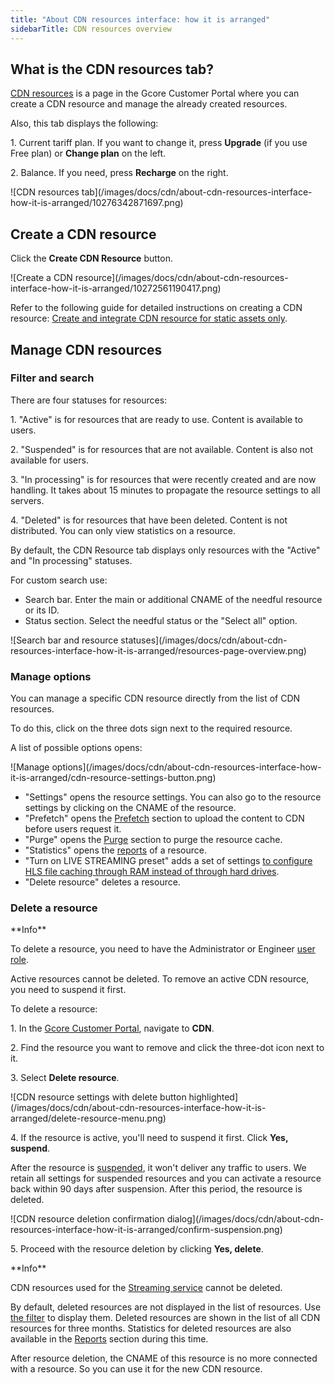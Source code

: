 ---
title: "About CDN resources interface: how it is arranged"
sidebarTitle: CDN resources overview
---

## What is the CDN resources tab?

[CDN resources](https://cdn.gcore.com/resources/list) is a page in the Gcore Customer Portal where you can create a CDN resource and manage the already created resources.

Also, this tab displays the following:

1\. Current tariff plan. If you want to change it, press **Upgrade** (if you use Free plan) or **Change plan** on the left.

2\. Balance. If you need, press **Recharge** on the right. 


<Frame>![CDN resources tab](/images/docs/cdn/about-cdn-resources-interface-how-it-is-arranged/10276342871697.png)</Frame>



## Create a CDN resource

Click the **Create CDN Resource** button.


<Frame>![Create a CDN resource](/images/docs/cdn/about-cdn-resources-interface-how-it-is-arranged/10272561190417.png)</Frame>



Refer to the following guide for detailed instructions on creating a CDN resource: [Create and integrate CDN resource for static assets only](/cdn/getting-started/create-a-cdn-resource/create-a-cdn-resource-for-only-static-files). 

## Manage CDN resources

### Filter and search

There are four statuses for resources:

1\. "Active" is for resources that are ready to use. Content is available to users.

2\. "Suspended" is for resources that are not available. Content is also not available for users.

3\. "In processing" is for resources that were recently created and are now handling. It takes about 15 minutes to propagate the resource settings to all servers.

4\. "Deleted" is for resources that have been deleted. Content is not distributed. You can only view statistics on a resource.

By default, the CDN Resource tab displays only resources with the "Active" and "In processing" statuses. 

For custom search use:

  * Search bar. Enter the main or additional CNAME of the needful resource or its ID.
  * Status section. Select the needful status or the "Select all" option.




<Frame>![Search bar and resource statuses](/images/docs/cdn/about-cdn-resources-interface-how-it-is-arranged/resources-page-overview.png)</Frame>



### Manage options

You can manage a specific CDN resource directly from the list of CDN resources.

To do this, click on the three dots sign next to the required resource.

A list of possible options opens:


<Frame>![Manage options](/images/docs/cdn/about-cdn-resources-interface-how-it-is-arranged/cdn-resource-settings-button.png)</Frame>



  * "Settings" opens the resource settings. You can also go to the resource settings by clicking on the CNAME of the resource.
  * "Prefetch" opens the [Prefetch](/cdn/load-the-content-to-cdn-before-users-request-it) section to upload the content to CDN before users request it.
  * "Purge" opens the [Purge](/cdn/clear-cdn-resource-cache-by-url-pattern-or-all) section to purge the resource cache.
  * "Statistics" opens the [reports](/cdn/view-statistics-of-a-cdn-resource) of a resource.
  * "Turn on LIVE STREAMING preset" adds a set of settings [to configure HLS file caching through RAM instead of through hard drives](/cdn/cdn-resource-options/configure-live-streams-and-video-delivery-via-cdn-only-for-paid-tariffs).
  * "Delete resource" deletes a resource.



### Delete a resource

<Info>
**Info**

To delete a resource, you need to have the Administrator or Engineer [user role](/account-settings/users/about-users#about-users).
</Info>

Active resources cannot be deleted. To remove an active CDN resource, you need to suspend it first. 

To delete a resource: 

1\. In the [Gcore Customer Portal](https://accounts.gcore.com/reports/dashboard), navigate to **CDN**. 

2\. Find the resource you want to remove and click the three-dot icon next to it. 

3\. Select **Delete resource**.


<Frame>![CDN resource settings with delete button highlighted](/images/docs/cdn/about-cdn-resources-interface-how-it-is-arranged/delete-resource-menu.png)</Frame>



4\. If the resource is active, you'll need to suspend it first. Click **Yes, suspend**. 

After the resource is [suspended](/cdn/cdn-resource-options/general/suspend-a-cdn-resource-automatically-or-manually), it won't deliver any traffic to users. We retain all settings for suspended resources and you can activate a resource back within 90 days after suspension. After this period, the resource is deleted.


<Frame>![CDN resource deletion confirmation dialog](/images/docs/cdn/about-cdn-resources-interface-how-it-is-arranged/confirm-suspension.png)</Frame>



5\. Proceed with the resource deletion by clicking **Yes, delete**. 

<Info>
**Info**

CDN resources used for the [Streaming service](/streaming-platform) cannot be deleted.
</Info>

By default, deleted resources are not displayed in the list of resources. Use [the filter](/cdn/about-cdn-resources-interface-how-it-is-arranged#filter-and-search) to display them. Deleted resources are shown in the list of all CDN resources for three months. Statistics for deleted resources are also available in the [Reports](/cdn/view-statistics-of-a-cdn-resource) section during this time.

After resource deletion, the CNAME of this resource is no more connected with a resource. So you can use it for the new CDN resource.